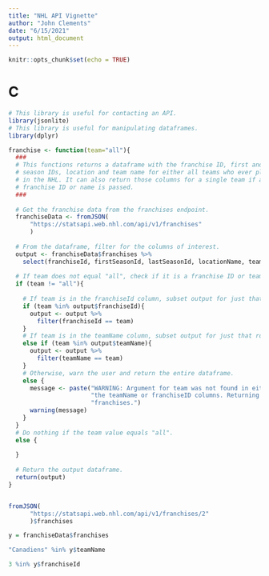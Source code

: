 ```yaml
---
title: "NHL API Vignette"
author: "John Clements"
date: "6/15/2021"
output: html_document
---
```


```r
knitr::opts_chunk$set(echo = TRUE)
```

# C

```r
# This library is useful for contacting an API.
library(jsonlite)
# This library is useful for manipulating dataframes.
library(dplyr)
```


```r
franchise <- function(team="all"){
  ###
  # This functions returns a dataframe with the franchise ID, first and last 
  # season IDs, location and team name for either all teams who ever played 
  # in the NHL. It can also return those columns for a single team if a 
  # franchise ID or name is passed.
  ###
  
  # Get the franchise data from the franchises endpoint.
  franchiseData <- fromJSON(
      "https://statsapi.web.nhl.com/api/v1/franchises"
      )
  
  # From the dataframe, filter for the columns of interest.
  output <- franchiseData$franchises %>%
    select(franchiseId, firstSeasonId, lastSeasonId, locationName, teamName)
  
  # If team does not equal "all", check if it is a franchise ID or team name.
  if (team != "all"){
    
    # If team is in the franchiseId column, subset output for just that row.
    if (team %in% output$franchiseId){
      output <- output %>%
        filter(franchiseId == team)
    }
    # If team is in the teamName column, subset output for just that row.
    else if (team %in% output$teamName){
      output <- output %>%
        filter(teamName == team)
    }
    # Otherwise, warn the user and return the entire dataframe.
    else {
      message <- paste("WARNING: Argument for team was not found in either",
                       "the teamName or franchiseID columns. Returning all",
                       "franchises.")
      warning(message)
    }
  }
  # Do nothing if the team value equals "all".
  else {
    
  }
  
  # Return the output dataframe.
  return(output)
}

```

```r

```

```r
fromJSON(
      "https://statsapi.web.nhl.com/api/v1/franchises/2"
      )$franchises 
```



```r
y = franchiseData$franchises
```

```r
"Canadiens" %in% y$teamName
```
```r
3 %in% y$franchiseId
```












